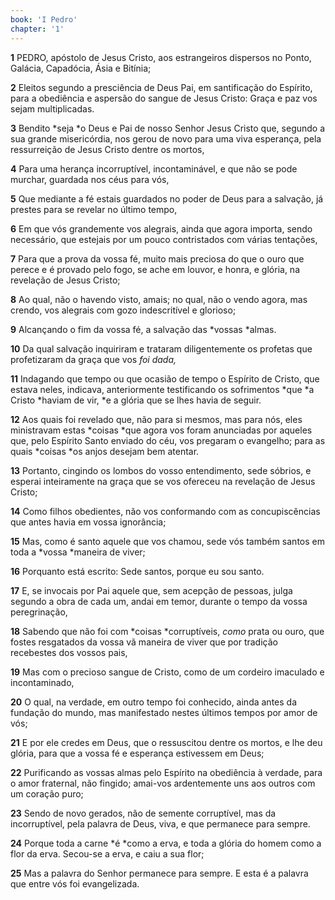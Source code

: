 ```yaml
---
book: 'I Pedro'
chapter: '1'
---
```


**1** PEDRO, apóstolo de Jesus Cristo, aos estrangeiros dispersos no Ponto, Galácia, Capadócia, Ásia e Bitínia;

**2** Eleitos segundo a presciência de Deus Pai, em santificação do Espírito, para a obediência e aspersão do sangue de Jesus Cristo: Graça e paz vos sejam multiplicadas.

**3** Bendito *seja *o Deus e Pai de nosso Senhor Jesus Cristo que, segundo a sua grande misericórdia, nos gerou de novo para uma viva esperança, pela ressurreição de Jesus Cristo dentre os mortos,

**4** Para uma herança incorruptível, incontaminável, e que não se pode murchar, guardada nos céus para vós,

**5** Que mediante a fé estais guardados no poder de Deus para a salvação, já prestes para se revelar no último tempo,

**6** Em que vós grandemente vos alegrais, ainda que agora importa, sendo necessário, que estejais por um pouco contristados com várias tentações,

**7** Para que a prova da vossa fé, muito mais preciosa do que o ouro que perece e é provado pelo fogo, se ache em louvor, e honra, e glória, na revelação de Jesus Cristo;

**8** Ao qual, não o havendo visto, amais; no qual, não o vendo agora, mas crendo, vos alegrais com gozo indescritível e glorioso;

**9** Alcançando o fim da vossa fé, a salvação das *vossas *almas.

**10** Da qual salvação inquiriram e trataram diligentemente os profetas que profetizaram da graça que vos _foi dada,_

**11** Indagando que tempo ou que ocasião de tempo o Espírito de Cristo, que estava neles, indicava, anteriormente testificando os sofrimentos *que *a Cristo *haviam de vir, *e a glória que se lhes havia de seguir.

**12** Aos quais foi revelado que, não para si mesmos, mas para nós, eles ministravam estas *coisas *que agora vos foram anunciadas por aqueles que, pelo Espírito Santo enviado do céu, vos pregaram o evangelho; para as quais *coisas *os anjos desejam bem atentar.

**13** Portanto, cingindo os lombos do vosso entendimento, sede sóbrios, e esperai inteiramente na graça que se vos ofereceu na revelação de Jesus Cristo;

**14** Como filhos obedientes, não vos conformando com as concupiscências que antes havia em vossa ignorância;

**15** Mas, como é santo aquele que vos chamou, sede vós também santos em toda a *vossa *maneira de viver;

**16** Porquanto está escrito: Sede santos, porque eu sou santo.

**17** E, se invocais por Pai aquele que, sem acepção de pessoas, julga segundo a obra de cada um, andai em temor, durante o tempo da vossa peregrinação,

**18** Sabendo que não foi com *coisas *corruptíveis, _como_ prata ou ouro, que fostes resgatados da vossa vã maneira de viver que por tradição recebestes dos vossos pais,

**19** Mas com o precioso sangue de Cristo, como de um cordeiro imaculado e incontaminado,

**20** O qual, na verdade, em outro tempo foi conhecido, ainda antes da fundação do mundo, mas manifestado nestes últimos tempos por amor de vós;

**21** E por ele credes em Deus, que o ressuscitou dentre os mortos, e lhe deu glória, para que a vossa fé e esperança estivessem em Deus;

**22** Purificando as vossas almas pelo Espírito na obediência à verdade, para o amor fraternal, não fingido; amai-vos ardentemente uns aos outros com um coração puro;

**23** Sendo de novo gerados, não de semente corruptível, mas da incorruptível, pela palavra de Deus, viva, e que permanece para sempre.

**24** Porque toda a carne *é *como a erva, e toda a glória do homem como a flor da erva. Secou-se a erva, e caiu a sua flor;

**25** Mas a palavra do Senhor permanece para sempre. E esta é a palavra que entre vós foi evangelizada.
